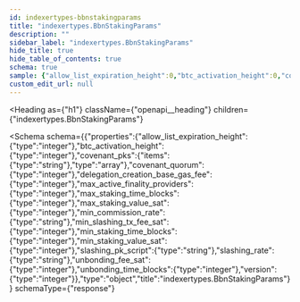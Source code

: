 ```yaml
---
id: indexertypes-bbnstakingparams
title: "indexertypes.BbnStakingParams"
description: ""
sidebar_label: "indexertypes.BbnStakingParams"
hide_title: true
hide_table_of_contents: true
schema: true
sample: {"allow_list_expiration_height":0,"btc_activation_height":0,"covenant_pks":["string"],"covenant_quorum":0,"delegation_creation_base_gas_fee":0,"max_active_finality_providers":0,"max_staking_time_blocks":0,"max_staking_value_sat":0,"min_commission_rate":"string","min_slashing_tx_fee_sat":0,"min_staking_time_blocks":0,"min_staking_value_sat":0,"slashing_pk_script":"string","slashing_rate":"string","unbonding_fee_sat":0,"unbonding_time_blocks":0,"version":0}
custom_edit_url: null
---
```



<Heading
  as={"h1"}
  className={"openapi__heading"}
  children={"indexertypes.BbnStakingParams"}
>
</Heading>





<Schema
  schema={{"properties":{"allow_list_expiration_height":{"type":"integer"},"btc_activation_height":{"type":"integer"},"covenant_pks":{"items":{"type":"string"},"type":"array"},"covenant_quorum":{"type":"integer"},"delegation_creation_base_gas_fee":{"type":"integer"},"max_active_finality_providers":{"type":"integer"},"max_staking_time_blocks":{"type":"integer"},"max_staking_value_sat":{"type":"integer"},"min_commission_rate":{"type":"string"},"min_slashing_tx_fee_sat":{"type":"integer"},"min_staking_time_blocks":{"type":"integer"},"min_staking_value_sat":{"type":"integer"},"slashing_pk_script":{"type":"string"},"slashing_rate":{"type":"string"},"unbonding_fee_sat":{"type":"integer"},"unbonding_time_blocks":{"type":"integer"},"version":{"type":"integer"}},"type":"object","title":"indexertypes.BbnStakingParams"}}
  schemaType={"response"}
>
  
</Schema>
            